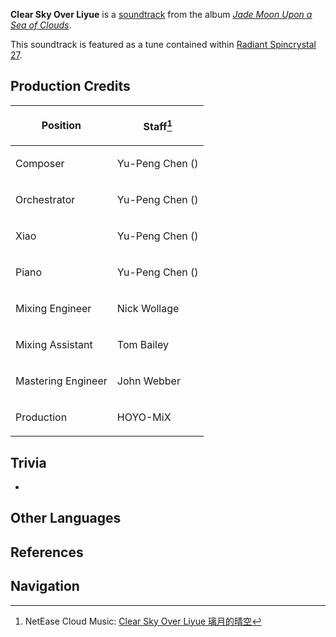 {{Soundtrack Infobox
|title          =
|image          = Jade Moon Upon a Sea of Clouds.png
|album          = Jade Moon Upon a Sea of Clouds
|disc           = 1
|number         = 08
|featured       =
|featured2      =
|featured3      =
|featured_disc  =
|featured_disc2 =
|featured_disc3 =
|youtube_id     = t1O7LpOTBfM
|youtube_time   = 826
|spotify_id     = 2ceLH0wzOEY4mCBC3xAPpt
|played_in      = Liyue Harbor
|during         = [[Liyue Harbor]]
|domain         =
|previous       = Call It a Day in Liyue
|next           = A Transparent Moon (Liuli Pavilion)
}}
'''Clear Sky Over Liyue''' is a [[soundtrack]] from the album ''[[Jade Moon Upon a Sea of Clouds]]''.

This soundtrack is featured as a tune contained within [[Radiant Spincrystal 27]].

==Production Credits==
{| class="wikitable" style="text-align:left; height:0.5em"
! Position
! Staff<ref>NetEase Cloud Music: [https://music.163.com/#/song?id=1492276420 Clear Sky Over Liyue 璃月的晴空]</ref>
|-
! Composer
| Yu-Peng Chen ({{zh|陈致逸}})
|-
! Orchestrator
| Yu-Peng Chen ({{zh|陈致逸}})
|-
! Xiao
| Yu-Peng Chen ({{zh|陈致逸}})
|-
! Piano
| Yu-Peng Chen ({{zh|陈致逸}})
|-
! Mixing Engineer
| Nick Wollage
|-
! Mixing Assistant
| Tom Bailey
|-
! Mastering Engineer
| John Webber
|-
! Production
| HOYO-MiX
|}

==Trivia==
* {{Transclude|Moon in One's Cup|MoonCup|section=1}}

==Other Languages==
{{Other Languages
|en      = Clear Sky Over Liyue
|zhs     = 璃月的晴空
|zhs_rm  = Líyuè de Qíngkōng
|zht     = 璃月的晴空
|zht_rm  = Líyuè de Qíngkōng
|zh_tl   = Liyue's Clear Sky
|ja      = 璃月の晴れ空
|ja_rm   = Riiyue no Harezora{{Assumed}}
|ja_tl   = Liyue's Sunny Sky
|ko      = Clear Sky Over Liyue<ref name="RS15">{{Ref/Item|Radiant Spincrystal 27|note=Korean, Spanish, French, Russian, Thai, Vietnamese, German, Indonesian, Portuguese, Turkish}}</ref>
|es      = Clear Sky Over Liyue<ref name="RS15" />
|fr      = Clear Sky Over Liyue<ref name="RS15" />
|ru      = Clear Sky Over Liyue<ref name="RS15" />
|th      = Clear Sky Over Liyue<ref name="RS15" />
|vi      = Ngày Nắng Tại Liyue<ref name="RS15" />
|vi_tl   = Sunny Day at Liyue
|de      = Clear Sky Over Liyue<ref name="RS15" />
|id      = Clear Sky Over Liyue<ref name="RS15" />
|pt      = Clear Sky Over Liyue<ref name="RS15" />
|tr      = Clear Sky Over Liyue<ref name="RS15" />
|it      = 
|it_tl   = 
}}

==References==
{{Reflist}}

==Navigation==
{{Soundtrack Navbox|Jade Moon Upon a Sea of Clouds}}